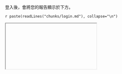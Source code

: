 <!-- scripts: [{"src" : "https://cdn.datatables.net/1.10.13/js/jquery.dataTables.min.js"}] -->
<!-- header-meta: [{"name" : "google-signin-client_id", "content" : "842324757776-nonjllne8m8as9djg51e6cg98h6ijam7.apps.googleusercontent.com"}] -->
<!-- header-link: [{"href" : "https://cdn.datatables.net/1.10.13/css/jquery.dataTables.min.css", "rel" : "stylesheet"}] -->

登入後，會將您的報告顯示於下方。

`r paste(readLines("chunks/login.md"), collapse="\n")`

<iframe id="report_container" class="container col-md-9">
</iframe>

<div id="fb-root"></div>

<script type="text/javascript">
var datascienceandrUserData;
var datascienceandrGetUserData = function() {
  $.ajax({
    url : datascienceandrUrls() + "/api/auth/getTeacherReport",
    type : "POST",
    data : {},
    dataType : "text",
    success : function(data) {
      datascienceandrUserData = data;
      datascienceandrOverlayDiv.hide();
    },
    complete : datascienceandrRenderUserData,
    error: function(jqXHR, textStatus, errorThrown) {
      throw errorThrown;
    },
    timeout : 5000,
    xhrFields: {
      withCredentials: true
    },
    crossDomain: true
  });
};
var datascienceandrRenderUserData = function() {
  var iframe = $("#report_container");
  iframe.attr("srcdoc", datascienceandrUserData);
  iframe.css("height", $(window).height());
};
</script>

